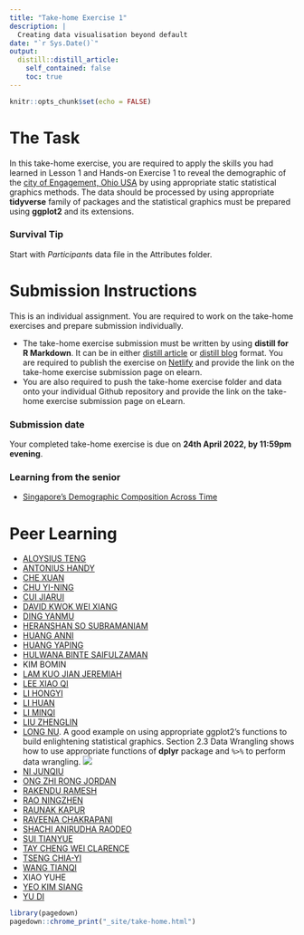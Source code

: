```yaml
---
title: "Take-home Exercise 1"
description: |
  Creating data visualisation beyond default
date: "`r Sys.Date()`"
output:
  distill::distill_article:
    self_contained: false
    toc: true
---
```


```r
knitr::opts_chunk$set(echo = FALSE)
```

# The Task

In this take-home exercise, you are required to apply the skills you had learned in Lesson 1 and Hands-on Exercise 1 to reveal the demographic of the [city of Engagement, Ohio USA](https://vast-challenge.github.io/2022/) by using appropriate static statistical graphics methods.  The data should be processed by using appropriate **tidyverse** family of packages and the statistical graphics must be prepared using **ggplot2** and its extensions.

### Survival Tip

Start with *Participant*s data file in the Attributes folder.

# Submission Instructions 

This is an individual assignment. You are required to work on the take-home exercises and prepare submission individually. 

- The take-home exercise submission must be written by using **distill for R Markdown**.  It can be in either [distill article](https://distill.pub/guide/) or [distill blog ](https://rstudio.github.io/distill/blog.html) format. You are required to publish the exercise on [Netlify](https://www.netlify.com/) and provide the link on the take-home exercise submission page on elearn. 
- You are also required to push the take-home exercise folder and data onto your individual Github repository and provide the link on the take-home exercise submission page on eLearn.
 
### Submission date 
 
Your completed take-home exercise is due on **24th April 2022, by 11:59pm evening**.

### Learning from the senior

- [Singapore’s Demographic Composition Across Time](https://rpubs.com/deniseadele/584423)


# Peer Learning

- [ALOYSIUS TENG](https://visual-analytics-course.netlify.app/th_ex/th_ex1.html)
- [ANTONIUS HANDY](https://isss608-hhhandy.netlify.app/th_ex/th_ex1.html)
- [CHE XUAN](https://r4dsa4va.netlify.app/th_ex/th_ex1.html)
- [CHU YI-NING](https://yn-isss608.netlify.app/take-home_ex/th_ex1.html)
- [CUI  JIARUI](https://jiarui-cui-isss608.netlify.app/th_ex/th_ex01)
- [DAVID KWOK WEI XIANG](https://dkwx1234.netlify.app/th_ex/takehomeex1.html)
- [DING YANMU](https://dingyanmu.netlify.app/th_ex/th_ex1.html)
- [HERANSHAN SO SUBRAMANIAM](https://heranshan-isss608.netlify.app/th_ex/th_ex1.html)
- [HUANG ANNI](https://master--huanganni.netlify.app/th_ex/th_ex1.html)
- [HUANG YAPING](https://vast-challenge-2022-th-ex-1.netlify.app/th_ex/th_ex1.html)
- [HULWANA BINTE SAIFULZAMAN](https://hulwana-va.netlify.app/th_ex/th_ex1.html)
- KIM BOMIN
- [LAM KUO JIAN JEREMIAH](https://jeremiahlam.netlify.app/th_ex/th_ex1.html)
- [LEE XIAO QI](https://tiffanylxq.netlify.app/takehomeex/th_ex1)
- [LI HONGYI](https://jessielee.netlify.app/th_ex/th_ex1.html)
- [LI HUAN](https://katherine-isss608.netlify.app/th_ex/th_ex1.html)
- [LI MINQI](https://isss608-visualization-liminqi.netlify.app/th_ex/th_ex1)
- [LIU ZHENGLIN](https://zhenglinliuvisual.netlify.app/th_ex/th_ex1.html)
- [LONG NU](https://leslielong-da.netlify.app/posts/2022-04-18-takehome1/). A good example on using appropriate ggplot2's functions to build enlightening statistical graphics. Section 2.3 Data Wrangling shows how to use appropriate functions of **dplyr** package and `%>%` to perform data wrangling.  ![](img/thumbup1.jpg)  
- [NI JUNQIU](https://isss-608-junqiuni.netlify.app/takehome_ex/takehome_ex01.html)
- [ONG ZHI RONG JORDAN](https://isss608-jordan-va.netlify.app/th_ex1/the_1)
- [RAKENDU RAMESH](https://rakendu-mitb2021.netlify.app/th_ex/th_ex01.html)
- [RAO NINGZHEN](https://jeanrao.netlify.app/th_ex/th1.html)
- [RAUNAK KAPUR](https://isss608-raunakkapur.netlify.app/th_ex/the1)
- [RAVEENA CHAKRAPANI](https://raveenaclr.netlify.app/th_ex/th_ex1.html)
- [SHACHI ANIRUDHA RAODEO](https://visualanalytics.netlify.app/th_ex/th_ex1.html)
- [SUI TIANYUE](https://vickysui-va.netlify.app/take_home_exercise/ex_1.html)
- [TAY CHENG WEI CLARENCE](https://clarencetay.netlify.app/th_ex/th_ex1.html)
- [TSENG CHIA-YI](https://mitb-va-joycetseng.netlify.app/posts/2022-04-18-takehome1/)
- [WANG TIANQI](https://wtqmitbva.netlify.app/takehome1)
- XIAO YUHE
- [YEO KIM SIANG](https://kimsiang-va.netlify.app/takehome_exercise/takehome_exercise_1.html)
- [YU DI](https://yudiva.netlify.app/exe1)



```r
library(pagedown)
pagedown::chrome_print("_site/take-home.html")
```



















